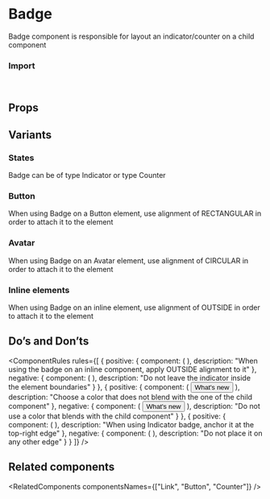 
<Meta of={BadgeStories} />

# Badge

Badge component is responsible for layout an indicator/counter on a child component

<Canvas of={BadgeStories.Overview} />

### Import

```js
import { Badge } from "@vibe/core";
```

## Props

<PropsTable />

## Variants

### States

Badge can be of type Indicator or type Counter

<Canvas of={BadgeStories.States} />

### Button

When using Badge on a Button element, use alignment of RECTANGULAR in order to attach it to the element

<Canvas of={BadgeStories.ButtonStory} />

### Avatar

When using Badge on an Avatar element, use alignment of CIRCULAR in order to attach it to the element

<Canvas of={BadgeStories.AvatarStory} />

### Inline elements

When using Badge on an inline element, use alignment of OUTSIDE in order to attach it to the element

<Canvas of={BadgeStories.InlineElements} />

## Do’s and Don’ts

<ComponentRules
  rules={[
    {
      positive: {
        component: (
          <Badge alignment="outside">
            <Link text="Read more" />
          </Badge>
        ),
        description: "When using the badge on an inline component, apply OUTSIDE alignment to it"
      },
      negative: {
        component: (
          <Badge>
            <Link text="Read more" />
          </Badge>
        ),
        description: "Do not leave the indicator inside the element boundaries"
      }
    },
    {
      positive: {
        component: (
          <Badge>
            <Button leftIcon={WhatsNew}>What's new</Button>
          </Badge>
        ),
        description: "Choose a color that does not blend with the one of the child component"
      },
      negative: {
        component: (
          <Badge color="primary">
            <Button leftIcon={WhatsNew}>What's new</Button>
          </Badge>
        ),
        description: "Do not use a color that blends with the child component"
      }
    },
    {
      positive: {
        component: (
          <Badge alignment="circular">
            <Avatar size="medium" src={person} type="img" />
          </Badge>
        ),
        description: "When using Indicator badge, anchor it at the top-right edge"
      },
      negative: {
        component: (
          <Badge alignment="circular" anchor="top-start">
            <Avatar size="medium" src={person} type="img" />
          </Badge>
        ),
        description: "Do not place it on any other edge"
      }
    }
  ]}
/>

## Related components

<RelatedComponents componentsNames={["Link", "Button", "Counter"]} />
